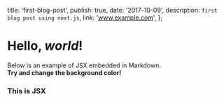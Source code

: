 

  title: 'first-blog-post',
  publish: true,
  date: '2017-10-09',
  description: `first blog post using next.js`,
  link: 'www.example.com',
};

# Hello, _world_!

Below is an example of JSX embedded in Markdown. <br /> **Try and change
the background color!**

<div style={{ padding: '20px', backgroundColor: 'tomato' }}>
  <h3>This is JSX</h3>
  <TestComponent />
</div>
